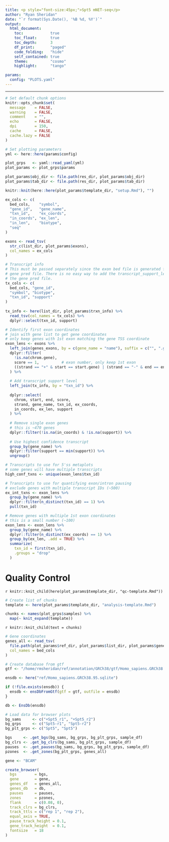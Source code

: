 ```yaml
---
title: <p style="font-size:45px;">Spt5 mNET-seq</p>
author: "Ryan Sheridan"
date: "`r format(Sys.Date(), '%B %d, %Y')`"
output: 
  html_document:
    toc:            true
    toc_float:      true
    toc_depth:      3
    df_print:       "paged"
    code_folding:   "hide"
    self_contained: true
    theme:          "cosmo"
    highlight:      "tango"

params:
  config: "PLOTS.yaml"
---
```


---

```r

# Set default chunk options
knitr::opts_chunk$set(
  message    = FALSE, 
  warning    = FALSE,
  comment    = "",
  echo       = FALSE,
  dpi        = 150,
  cache      = FALSE,
  cache.lazy = FALSE
)

```

```r

# Set plotting parameters
yml <- here::here(params$config)

plot_grps   <- yaml::read_yaml(yml)
plot_params <- plot_grps$params

plot_params$obj_dir <- file.path(res_dir, plot_params$obj_dir)
plot_params$tab_dir <- file.path(res_dir, plot_params$tab_dir)

knitr::knit(here::here(plot_params$template_dir, "setup.Rmd"), "")

```

```r

ex_cols <- c(
  bed_cols,    "symbol",
  "gene_id",   "gene_name",
  "txn_id",    "ex_coords",
  "in_coords", "ex_len",
  "in_len",    "biotype",
  "seq"
)

exons <- read_tsv(
  str_c(list_dir, plot_params$exons),
  col_names = ex_cols
)

# Transcript info
# This must be passed separately since the exon bed file is generated from the
# gene pred file. There is no easy way to add the transcript_support_level to
# the gene pred file.
tx_cols <- c(
  bed_cols, "gene_id",
  "symbol", "biotype",
  "txn_id", "support"
)
  
tx_info <- here(list_dir, plot_params$trxn_info) %>%
  read_tsv(col_names = tx_cols) %>%
  dplyr::select(txn_id, support)

```

```r

# Identify first exon coordinates
# join with gene list to get gene coordinates
# only keep genes with 1st exon matching the gene TSS coordinate
exon_lens <- exons %>%
  left_join(genes_exons, by = c(gene_name = "name"), suffix = c("", ".gene")) %>%
  dplyr::filter(
    !is.na(chrom.gene),
    score == 1,          # exon number, only keep 1st exon
    ((strand == "+" & start == start.gene) | (strand == "-" & end == end.gene))
  ) %>%
  
  # Add transcript support level
  left_join(tx_info, by = "txn_id") %>%
  
  dplyr::select(
    chrom, start, end, score,
    strand, gene_name, txn_id, ex_coords,
    in_coords, ex_len, support
  ) %>%
  
  # Remove single exon genes
  # this is ~470 genes
  dplyr::filter(!is.na(in_coords) & !is.na(support)) %>%
  
  # Use highest confidence transcript
  group_by(gene_name) %>%
  dplyr::filter(support == min(support)) %>%
  ungroup()

# Transcripts to use for 5'ss metaplots
# some genes will have multiple transcripts
high_conf_txns <- unique(exon_lens$txn_id)

# Transcripts to use for quantifying exon/intron pausing
# exclude genes with multiple transcript IDs (~500)
ex_int_txns <- exon_lens %>%
  group_by(gene_name) %>%
  dplyr::filter(n_distinct(txn_id) == 1) %>%
  pull(txn_id)

# Remove genes with multiple 1st exon coordinates
# this is a small number (~100)
exon_lens <- exon_lens %>%
  group_by(gene_name) %>%
  dplyr::filter(n_distinct(ex_coords) == 1) %>%
  group_by(ex_len, .add = TRUE) %>%
  summarize(
    txn_id = first(txn_id),
    .groups = "drop"
  )

```

# Quality Control

`r knitr::knit_child(here(plot_params$template_dir, "qc-template.Rmd"))`

```r

# Create list of chunks
template <- here(plot_params$template_dir, "analysis-template.Rmd")

chunks <- names(plot_grps$samples) %>%
  map(~ knit_expand(template))

```

`r knitr::knit_child(text = chunks)`





```r

# Gene coordinates
genes_all <- read_tsv(
  file.path(plot_params$ref_dir, plot_params$list_dir, plot_params$genes_all),
  col_names = bed_cols
)

# Create database from gtf
gtf <- "/home/rmsheridan/ref/annotation/GRCh38/gtf/Homo_sapiens.GRCh38.95.gtf"

ensdb <- here("ref/Homo_sapiens.GRCh38.95.sqlite")

if (!file.exists(ensdb)) {
  ensdb <- ensDbFromGtf(gtf = gtf, outfile = ensdb)
}

db <- EnsDb(ensdb)

```

```r

# Load data for browser plots
bg_sams     <- c("+Spt5_r1", "+Spt5_r2")
bg_grps     <- c("Spt5-r1", "Spt5-r2")
bg_plt_grps <- c("Spt5", "Spt5")

bgs     <- .get_bgs(bg_sams, bg_grps, bg_plt_grps, sample_df)
bg_clrs <- .get_bg_clrs(bg_sams, bg_plt_grps, sample_df)
pauses  <- .get_pauses(bg_sams, bg_grps, bg_plt_grps, sample_df)
pzones  <- .get_zones(bg_plt_grps, genes_all)

gene <- "BCAM"

create_browser(
  bgs        = bgs,
  gene       = gene,
  genes_df   = genes_all,
  genes_db   = db,
  pauses     = pauses,
  zones      = pzones,
  flank      = c(0.08, 0),
  track_clrs = bg_clrs,
  track_ttls = c("rep 1", "rep 2"),
  equal_axis = TRUE,
  pause_track_height = 0.1,
  gene_track_height  = 0.1,
  fontsize   = 18
)

```

